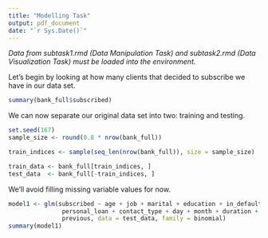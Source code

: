```yaml
---
title: "Modelling Task"
output: pdf_document
date: "`r Sys.Date()`"
---
```


*Data from subtask1.rmd (Data Manipulation Task) and subtask2.rmd (Data Visualization Task) must be loaded into the environment.*

Let's begin by looking at how many clients that decided to subscribe we have in our data set.

```r
summary(bank_full$subscribed)
```

We can now separate our original data set into two: training and testing.

```r
set.seed(167)
sample_size <- round(0.8 * nrow(bank_full))

train_indices <- sample(seq_len(nrow(bank_full)), size = sample_size)

train_data <- bank_full[train_indices, ]
test_data  <- bank_full[-train_indices, ]
```

We'll avoid filling missing variable values for now.

```r
model1 <- glm(subscribed ~ age + job + marital + education + in_default + balance + housing_loan +
               personal_loan + contact_type + day + month + duration + campaign + pdays +
               previous, data = test_data, family = binomial)
summary(model1)
```
